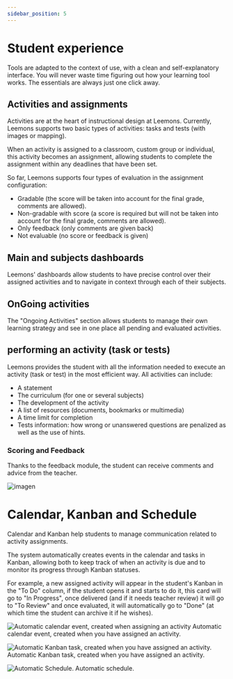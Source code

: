 ```yaml
---
sidebar_position: 5
---
```



# Student experience

Tools are adapted to the context of use, with a clean and self-explanatory interface. You will never waste time figuring out how your learning tool works. The essentials are always just one click away.

## Activities and assignments

Activities are at the heart of instructional design at Leemons. Currently, Leemons supports two basic types of activities: tasks and tests (with images or mapping).

When an activity is assigned to a classroom, custom group or individual, this activity becomes an assignment, allowing students to complete the assignment within any deadlines that have been set.

So far, Leemons supports four types of evaluation in the assignment configuration:

- Gradable (the score will be taken into account for the final grade, comments are allowed).
- Non-gradable with score (a score is required but will not be taken into account for the final grade, comments are allowed).
- Only feedback (only comments are given back)
- Not evaluable (no score or feedback is given)

## Main and subjects dashboards
Leemons' dashboards allow students to have precise control over their assigned activities and to navigate in context through each of their subjects.


## OnGoing activities

The "Ongoing Activities" section allows students to manage their own learning strategy and see in one place all pending and evaluated activities.

## performing an activity (task or tests)
Leemons provides the student with all the information needed to execute an activity (task or test) in the most efficient way. All activities can include:
- A statement
- The curriculum (for one or several subjects)
- The development of the activity
- A list of resources (documents, bookmarks or multimedia)
- A time limit for completion
- Tests information: how wrong or unanswered questions are penalized as well as the use of hints.


### Scoring and Feedback

Thanks to the feedback module, the student can receive comments and advice from the teacher.

![imagen](http://www.imagen.com)


# Calendar, Kanban and Schedule

Calendar and Kanban help students to manage communication related to activity assignments.

The system automatically creates events in the calendar and tasks in Kanban, allowing both to keep track of when an activity is due and to monitor its progress through Kanban statuses.

For example, a new assigned activity will appear in the student's Kanban in the "To Do" column, if the student opens it and starts to do it, this card will go to "In Progress", once delivered (and if it needs teacher review) it will go to "To Review" and once evaluated, it will automatically go to "Done" (at which time the student can archive it if he wishes).

![Automatic calendar event, created when assigning an activity](/img/automatic_.png)
Automatic calendar event, created when you have assigned an activity.

![Automatic Kanban task, created when you have assigned an activity.](/img/kanban_teacher.png)
Automatic Kanban task, created when you have assigned an activity.

![Automatic Schedule.](/img/Timetable.png)
Automatic schedule.

